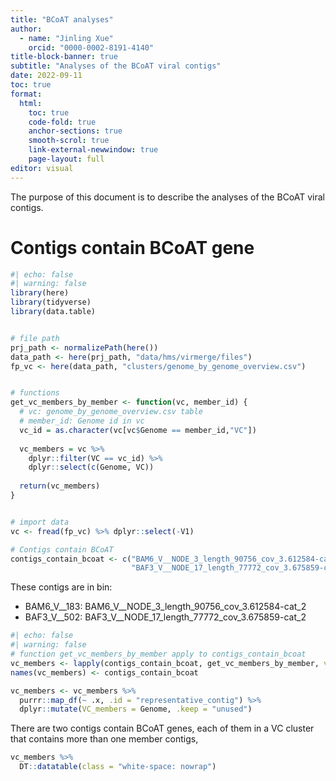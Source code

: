 ```yaml
---
title: "BCoAT analyses"
author: 
  - name: "Jinling Xue"
    orcid: "0000-0002-8191-4140"
title-block-banner: true
subtitle: "Analyses of the BCoAT viral contigs"
date: 2022-09-11
toc: true
format:
  html:
    toc: true
    code-fold: true
    anchor-sections: true
    smooth-scrol: true
    link-external-newwindow: true
    page-layout: full
editor: visual
---
```


The purpose of this document is to describe the analyses of the BCoAT viral contigs.

# Contigs contain BCoAT gene

```r
#| echo: false
#| warning: false
library(here)
library(tidyverse)
library(data.table)


# file path
prj_path <- normalizePath(here())
data_path <- here(prj_path, "data/hms/virmerge/files")
fp_vc <- here(data_path, "clusters/genome_by_genome_overview.csv")


# functions
get_vc_members_by_member <- function(vc, member_id) {
  # vc: genome_by_genome_overview.csv table
  # member_id: Genome id in vc
  vc_id = as.character(vc[vc$Genome == member_id,"VC"])
  
  vc_members = vc %>% 
    dplyr::filter(VC == vc_id) %>% 
    dplyr::select(c(Genome, VC))
  
  return(vc_members)
}


# import data
vc <- fread(fp_vc) %>% dplyr::select(-V1)
```

```r
# Contigs contain BCoAT
contigs_contain_bcoat <- c("BAM6_V__NODE_3_length_90756_cov_3.612584-cat_2",     # Bin: BAM6_V__183
                           "BAF3_V__NODE_17_length_77772_cov_3.675859-cat_2")    # Bin: BAF3_V__502

```

These contigs are in bin:

-   BAM6_V__183: BAM6_V__NODE_3_length_90756_cov_3.612584-cat_2
-   BAF3_V__502: BAF3_V__NODE_17_length_77772_cov_3.675859-cat_2

```r
#| echo: false
#| warning: false
# function get_vc_members_by_member apply to contigs_contain_bcoat
vc_members <- lapply(contigs_contain_bcoat, get_vc_members_by_member, vc = vc)
names(vc_members) <- contigs_contain_bcoat

vc_members <- vc_members %>% 
  purrr::map_df(~ .x, .id = "representative_contig") %>% 
  dplyr::mutate(VC_members = Genome, .keep = "unused")
```

There are two contigs contain BCoAT genes, each of them in a VC cluster that contains more than one member contigs,

```r
vc_members %>% 
  DT::datatable(class = "white-space: nowrap")
```
